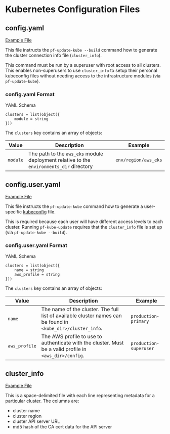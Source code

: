 # Kubernetes Configuration Files

## config.yaml

[Example File](https://github.com/Panfactum/stack/tree/__PANFACTUM_VERSION_EDGE__/packages/reference/.kube/config.yaml)

This file instructs the `pf-update-kube --build` command how to generate the cluster connection info file (`cluster_info`).

This command must be run by a superuser with root access to all clusters. This enables non-superusers to use
`cluster_info` to setup their personal kubeconfig files without needing access to the infrastructure modules (via `pf-update-kube`).

### config.yaml Format

YAML Schema

```hcl
clusters = list(object({
    module = string
}))
```

The `clusters` key contains an array of objects:

| Value    | Description                                                                              | Example              |
| -------- | ---------------------------------------------------------------------------------------- | -------------------- |
| `module` | The path to the `aws_eks` module deployment relative to the `environments_dir` directory | `env/region/aws_eks` |

## config.user.yaml

[Example File](https://github.com/Panfactum/stack/tree/__PANFACTUM_VERSION_EDGE__/packages/reference/.kube/config.user.yaml)

This file instructs the `pf-update-kube` command how to generate a user-specific [kubeconfig](https://kubernetes.io/docs/concepts/configuration/organize-cluster-access-kubeconfig/) file.

This is required because each user will have different access levels to each cluster. Running `pf-kube-update` requires that the
`cluster_info` file is set up (via `pf-update-kube --build`).

### config.user.yaml Format

YAML Schema

```hcl
clusters = list(object({
    name = string
    aws_profile = string
}))
```

The `clusters` key contains an array of objects:

| Value         | Description                                                                                                  | Example                |
| ------------- | ------------------------------------------------------------------------------------------------------------ | ---------------------- |
| `name`        | The name of the cluster. The full list of available cluster names can be found in `<kube_dir>/cluster_info`. | `production-primary`   |
| `aws_profile` | The AWS profile to use to authenticate with the cluster. Must be a valid profile in `<aws_dir>/config`.      | `production-superuser` |

## cluster\_info

[Example File](https://github.com/Panfactum/stack/tree/__PANFACTUM_VERSION_EDGE__/packages/reference/.kube/cluster_info)

This is a space-delimited file with each line representing metadata for a particular cluster. The columns are:

* cluster name
* cluster region
* cluster API server URL
* md5 hash of the CA cert data for the API server
